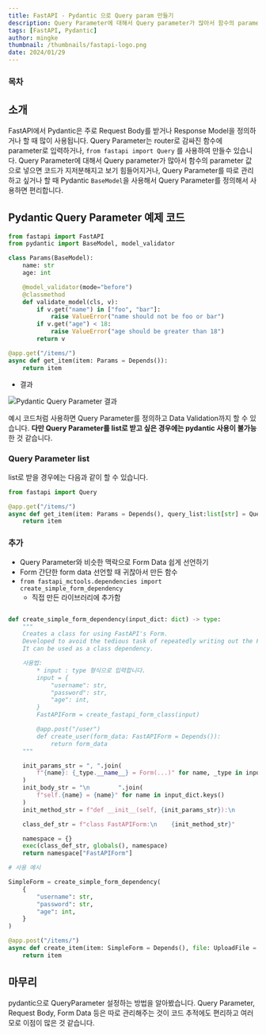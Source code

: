 ```yaml
---
title: FastAPI - Pydantic 으로 Query param 만들기
description: Query Parameter에 대해서 Query parameter가 많아서 함수의 parameter 값으로 넣으면 코드가 지저분해지고 보기 힘들어지거나, Query Parameter를 따로 관리하고 싶거나 할 때 Pydantic BaseModel을 사용해서 Query Parameter를 정의해서 사용하면 편리합니다.
tags: [FastAPI, Pydantic]
author: mingke
thumbnail: /thumbnails/fastapi-logo.png
date: 2024/01/29
---
```


### 목차

## 소개

FastAPI에서 Pydantic은 주로 Request Body를 받거나 Response Model을 정의하거나 할 때 많이 사용됩니다. Query Parameter는 router로 감싸진 함수에 parameter로 입력하거나, `from fastapi import Query` 를 사용하여 만들수 있습니다. Query Parameter에 대해서 Query parameter가 많아서 함수의 parameter 값으로 넣으면 코드가 지저분해지고 보기 힘들어지거나, Query Parameter를 따로 관리하고 싶거나 할 때 Pydantic `BaseModel`을 사용해서 Query Parameter를 정의해서 사용하면 편리합니다.

## Pydantic Query Parameter 예제 코드

```python
from fastapi import FastAPI
from pydantic import BaseModel, model_validator

class Params(BaseModel):
    name: str
    age: int

    @model_validator(mode="before")
    @classmethod
    def validate_model(cls, v):
        if v.get("name") in ["foo", "bar"]:
            raise ValueError("name should not be foo or bar")
        if v.get("age") < 18:
            raise ValueError("age should be greater than 18")
        return v

@app.get("/items/")
async def get_item(item: Params = Depends()):
    return item
```

- 결과

<Image
  src="/fastapi-pydantic-query-params/01.png"
  alt="Pydantic Query Parameter 결과"
  caption="Pydantic QueryParameter Swagger 화면"
/>

예시 코드처럼 사용하면 Query Parameter를 정의하고 Data Validation까지 할 수 있습니다. **다만 Query Parameter를 list로 받고 싶은 경우에는 pydantic 사용이 불가능**한 것 같습니다.

### Query Parameter list

list로 받을 경우에는 다음과 같이 할 수 있습니다.

```python
from fastapi import Query

@app.get("/items/")
async def get_item(item: Params = Depends(), query_list:list[str] = Query(...)):
    return item
```

### 추가

- Query Parameter와 비슷한 맥락으로 Form Data 쉽게 선언하기
- Form 간단한 form data 선언할 때 귀찮아서 만든 함수
- `from fastapi_mctools.dependencies import create_simple_form_dependency`
  - 직접 만든 라이브러리에 추가함

```python

def create_simple_form_dependency(input_dict: dict) -> type:
    """
    Creates a class for using FastAPI's Form.
    Developed to avoid the tedious task of repeatedly writing out the Form.
    It can be used as a class dependency.

    사용법:
        * input : type 형식으로 입력합니다.
        input = {
            "username": str,
            "password": str,
            "age": int,
        }
        FastAPIForm = create_fastapi_form_class(input)

        @app.post("/user")
        def create_user(form_data: FastAPIForm = Depends()):
            return form_data
    """

    init_params_str = ", ".join(
        f"{name}: {_type.__name__} = Form(...)" for name, _type in input_dict.items()
    )
    init_body_str = "\n        ".join(
        f"self.{name} = {name}" for name in input_dict.keys()
    )
    init_method_str = f"def __init__(self, {init_params_str}):\n        {init_body_str}"

    class_def_str = f"class FastAPIForm:\n    {init_method_str}"

    namespace = {}
    exec(class_def_str, globals(), namespace)
    return namespace["FastAPIForm"]

# 사용 예시

SimpleForm = create_simple_form_dependency(
    {
        "username": str,
        "password": str,
        "age": int,
    }
)

@app.post("/items/")
async def create_item(item: SimpleForm = Depends(), file: UploadFile = File(...)):
    return item
```

## 마무리

pydantic으로 QueryParameter 설정하는 방법을 알아봤습니다. Query Parameter, Request Body, Form Data 등은 따로 관리해주는 것이 코드 추적에도 편리하고 여러모로 이점이 많은 것 같습니다.
